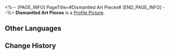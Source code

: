 <%-- [PAGE_INFO]
PageTitle=#Dismantled Art Pieces#
[END_PAGE_INFO] --%>
{{Item Infobox
|id          = 140213
|image       = Item Dismantled Art Pieces.png
|type        = Mission Item
|invCategory = Missions
|rarity      = 3
|effect      = 
|description = Parts of the modern sculpture ''Gears and Wisdom'' that has been disassembled into countless tiny pieces. These parts have evidently been modified artistically and will not run as a machine.
}}
'''Dismantled Art Pieces''' is a [[Profile Picture]].

==Other Languages==
{{Other Languages
|en   = Dismantled Art Pieces
|zhs  = 被拆散的艺术品零件
|zht  = 被拆散的藝術品零件
|ja   = バラバラにされた芸術品の部品
|ko   = 해체된 예술품 부속품
|es   = Pieza de una obra de arte desmontada
|fr   = Pièces détachées d'œuvre d'art
|ru   = Деталь разрушенного произведения
|th   = ชิ้นส่วนงานศิลปะที่ถูกแยกชิ้น
|vi   = Linh Kiện Nghệ Thuật Bị Tháo Rời
|de   = Teile eines zerlegten Kunstwerks
|id   = Bagian Karya Seni yang Dibongkar
|pt   = Peças de Obra Desmontada
}}

==Change History==
{{Change History|1.1}}